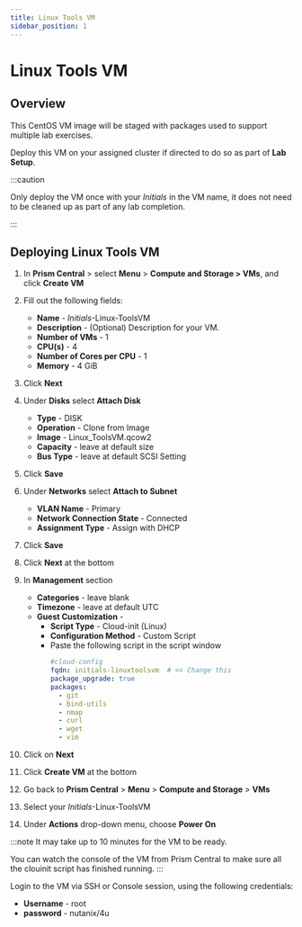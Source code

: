 ```yaml
---
title: Linux Tools VM
sidebar_position: 1
---
```


# Linux Tools VM

## Overview

This CentOS VM image will be staged with packages used to support multiple lab exercises.

Deploy this VM on your assigned cluster if directed to do so as part of **Lab Setup**.

:::caution

Only deploy the VM once with your *Initials* in the VM name, it does not need to be cleaned up as part of any lab completion.

:::

## Deploying Linux Tools VM

1. In **Prism Central** > select **Menu** > **Compute and Storage > VMs**, and click **Create VM**

1.  Fill out the following fields:
    -   **Name** - *Initials*-Linux-ToolsVM
    -   **Description** - (Optional) Description for your VM.
    -   **Number of VMs** - 1
    -   **CPU(s)** - 4
    -   **Number of Cores per CPU** - 1
    -   **Memory** - 4 GiB
2.  Click **Next**
3.  Under **Disks** select **Attach Disk**
    -   **Type** - DISK
    -   **Operation** - Clone from Image
    -   **Image** - Linux_ToolsVM.qcow2
    -   **Capacity** - leave at default size
    -   **Bus Type** - leave at default SCSI Setting
4.  Click **Save**
5.  Under **Networks** select **Attach to Subnet**
    -   **VLAN Name** - Primary
    -   **Network Connection State** - Connected
    -   **Assignment Type** - Assign with DHCP
6.  Click **Save**
7.  Click **Next** at the bottom
8.  In **Management** section
    -   **Categories** - leave blank
    -   **Timezone** - leave at default UTC
    -   **Guest Customization** - 
        - **Script Type** - Cloud-init (Linux)
        - **Configuration Method** - Custom Script 
        - Paste the following script in the script window 
          ```yaml title="Remember to change to your hostname"
          #cloud-config
          fqdn: initials-linuxtoolsvm  # << Change this
          package_upgrade: true
          packages:
            - git
            - bind-utils
            - nmap
            - curl
            - wget 
            - vim
           ```
9. Click on **Next**
9.  Click **Create VM** at the bottom
10. Go back to **Prism Central** > **Menu** > **Compute and Storage** > **VMs**
11. Select your *Initials*-Linux-ToolsVM
12. Under **Actions** drop-down menu, choose **Power On**

:::note
It may take up to 10 minutes for the VM to be ready.

You can watch the console of the VM from Prism Central to make sure all the clouinit script has finished running.
:::

Login to the VM via SSH or Console session, using the following credentials:

-   **Username** - root
-   **password** - nutanix/4u
